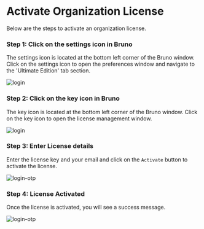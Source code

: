 # Activate Organization License

Below are the steps to activate an organization license.

### Step 1: Click on the settings icon in Bruno

The settings icon is located at the bottom left corner of the Bruno window. Click on the settings icon to open the preferences window and navigate to the 'Ultimate Edition' tab section.

![login](/screenshots/license-management/ultimate-edition/click-settings-icon.png)

### Step 2: Click on the key icon in Bruno

The key icon is located at the bottom left corner of the Bruno window. Click on the key icon to open the license management window.

![login](/screenshots/license-management/ultimate-edition/click-license-icon.png)

### Step 3: Enter License details

Enter the license key and your email and click on the `Activate` button to activate the license.

![login-otp](/screenshots/license-management/ultimate-edition/enter-license-details.png)

### Step 4: License Activated

Once the license is activated, you will see a success message.

![login-otp](/screenshots/license-management/ultimate-edition/license-activated.png)
